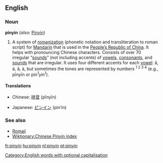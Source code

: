 ==English==

===Noun===
{{wikipedia}}
'''pinyin''' (''also:'' [[Pinyin]])<!--Collins only gives upper, M-W only gives lower, Encarta gives both but puts upper first-->
# A system of [[romanization]] (phonetic notation and transliteration to roman script) for [[Mandarin]] that is used in the [[People's Republic of China|People’s Republic of China]]. It helps with pronouncing Chinese characters. Consists of over 70 irregular “[[sounds]]” (not including accents) of [[vowel|vowels]], [[consonant]]s, and [[sounds]] that are irregular. It uses four different accents for each [[vowel]]: ā, á, ǎ, à, but sometimes the tones are represented by numbers <sup>1 2 3 4</sup> (e.g., pīnyīn or pin<sup>1</sup>yin<sup>1</sup>).

====Translations====
{{top}}
*Chinese: [[拼音]] (pīnyīn)
{{mid}}
*Japanese: [[ピンイン]] (pin’in)
{{bottom}}

===See also===
*[[Romaji]]
*[[Wiktionary:Chinese Pinyin index]]

[[Category:English words with optional capitalisation]]

[[fr:pinyin]]
[[hu:pinyin]]
[[nl:pinyin]]
[[pt:pinyin]]